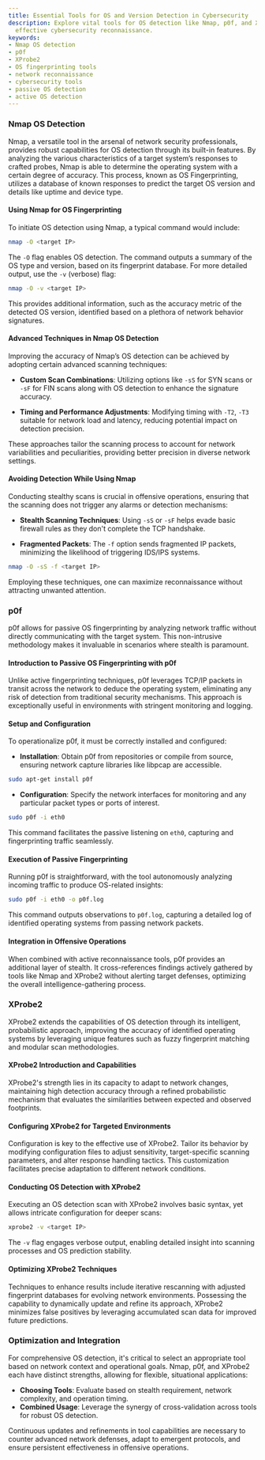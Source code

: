 ```yaml
---
title: Essential Tools for OS and Version Detection in Cybersecurity
description: Explore vital tools for OS detection like Nmap, p0f, and XProbe2 for
  effective cybersecurity reconnaissance.
keywords:
- Nmap OS detection
- p0f
- XProbe2
- OS fingerprinting tools
- network reconnaissance
- cybersecurity tools
- passive OS detection
- active OS detection
---
```


### Nmap OS Detection

Nmap, a versatile tool in the arsenal of network security professionals, provides robust capabilities for OS detection through its built-in features. By analyzing the various characteristics of a target system’s responses to crafted probes, Nmap is able to determine the operating system with a certain degree of accuracy. This process, known as OS Fingerprinting, utilizes a database of known responses to predict the target OS version and details like uptime and device type.

#### Using Nmap for OS Fingerprinting

To initiate OS detection using Nmap, a typical command would include:

```bash
nmap -O <target IP>
```

The `-O` flag enables OS detection. The command outputs a summary of the OS type and version, based on its fingerprint database. For more detailed output, use the `-v` (verbose) flag:

```bash
nmap -O -v <target IP>
```

This provides additional information, such as the accuracy metric of the detected OS version, identified based on a plethora of network behavior signatures.

#### Advanced Techniques in Nmap OS Detection

Improving the accuracy of Nmap’s OS detection can be achieved by adopting certain advanced scanning techniques:

- **Custom Scan Combinations**: Utilizing options like `-sS` for SYN scans or `-sF` for FIN scans along with OS detection to enhance the signature accuracy.
  
- **Timing and Performance Adjustments**: Modifying timing with `-T2`, `-T3` suitable for network load and latency, reducing potential impact on detection precision.

These approaches tailor the scanning process to account for network variabilities and peculiarities, providing better precision in diverse network settings.

#### Avoiding Detection While Using Nmap

Conducting stealthy scans is crucial in offensive operations, ensuring that the scanning does not trigger any alarms or detection mechanisms:

- **Stealth Scanning Techniques**: Using `-sS` or `-sF` helps evade basic firewall rules as they don't complete the TCP handshake.

- **Fragmented Packets**: The `-f` option sends fragmented IP packets, minimizing the likelihood of triggering IDS/IPS systems.

```bash
nmap -O -sS -f <target IP>
```

Employing these techniques, one can maximize reconnaissance without attracting unwanted attention.

### p0f

p0f allows for passive OS fingerprinting by analyzing network traffic without directly communicating with the target system. This non-intrusive methodology makes it invaluable in scenarios where stealth is paramount.

#### Introduction to Passive OS Fingerprinting with p0f

Unlike active fingerprinting techniques, p0f leverages TCP/IP packets in transit across the network to deduce the operating system, eliminating any risk of detection from traditional security mechanisms. This approach is exceptionally useful in environments with stringent monitoring and logging.

#### Setup and Configuration

To operationalize p0f, it must be correctly installed and configured:

- **Installation**: Obtain p0f from repositories or compile from source, ensuring network capture libraries like libpcap are accessible.

```bash
sudo apt-get install p0f
```

- **Configuration**: Specify the network interfaces for monitoring and any particular packet types or ports of interest.

```bash
sudo p0f -i eth0
```

This command facilitates the passive listening on `eth0`, capturing and fingerprinting traffic seamlessly.

#### Execution of Passive Fingerprinting

Running p0f is straightforward, with the tool autonomously analyzing incoming traffic to produce OS-related insights:

```bash
sudo p0f -i eth0 -o p0f.log
```

This command outputs observations to `p0f.log`, capturing a detailed log of identified operating systems from passing network packets.

#### Integration in Offensive Operations

When combined with active reconnaissance tools, p0f provides an additional layer of stealth. It cross-references findings actively gathered by tools like Nmap and XProbe2 without alerting target defenses, optimizing the overall intelligence-gathering process.

### XProbe2

XProbe2 extends the capabilities of OS detection through its intelligent, probabilistic approach, improving the accuracy of identified operating systems by leveraging unique features such as fuzzy fingerprint matching and modular scan methodologies.

#### XProbe2 Introduction and Capabilities

XProbe2's strength lies in its capacity to adapt to network changes, maintaining high detection accuracy through a refined probabilistic mechanism that evaluates the similarities between expected and observed footprints.

#### Configuring XProbe2 for Targeted Environments

Configuration is key to the effective use of XProbe2. Tailor its behavior by modifying configuration files to adjust sensitivity, target-specific scanning parameters, and alter response handling tactics. This customization facilitates precise adaptation to different network conditions.

#### Conducting OS Detection with XProbe2

Executing an OS detection scan with XProbe2 involves basic syntax, yet allows intricate configuration for deeper scans:

```bash
xprobe2 -v <target IP>
```

The `-v` flag engages verbose output, enabling detailed insight into scanning processes and OS prediction stability.

#### Optimizing XProbe2 Techniques

Techniques to enhance results include iterative rescanning with adjusted fingerprint databases for evolving network environments. Possessing the capability to dynamically update and refine its approach, XProbe2 minimizes false positives by leveraging accumulated scan data for improved future predictions.

### Optimization and Integration

For comprehensive OS detection, it's critical to select an appropriate tool based on network context and operational goals. Nmap, p0f, and XProbe2 each have distinct strengths, allowing for flexible, situational applications:

- **Choosing Tools**: Evaluate based on stealth requirement, network complexity, and operation timing.
- **Combined Usage**: Leverage the synergy of cross-validation across tools for robust OS detection.

Continuous updates and refinements in tool capabilities are necessary to counter advanced network defenses, adapt to emergent protocols, and ensure persistent effectiveness in offensive operations.